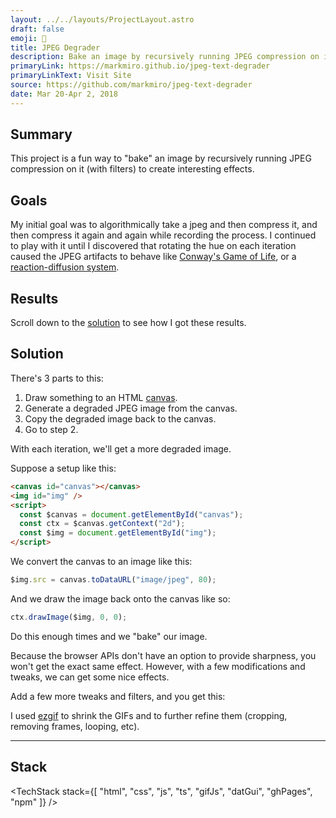 ```yaml
---
layout: ../../layouts/ProjectLayout.astro
draft: false
emoji: 🥖
title: JPEG Degrader
description: Bake an image by recursively running JPEG compression on it (with filters)
primaryLink: https://markmiro.github.io/jpeg-text-degrader
primaryLinkText: Visit Site
source: https://github.com/markmiro/jpeg-text-degrader
date: Mar 20-Apr 2, 2018
---
```



## Summary

This project is a fun way to "bake" an image by recursively running JPEG compression on it (with filters) to create interesting effects.

<S3Video src="projects/jpeg-degrader/vid.webm" />

## Goals

My initial goal was to algorithmically take a jpeg and then compress it, and then compress it again and again while recording the process. I continued to play with it until I discovered that rotating the hue on each iteration caused the JPEG artifacts to behave like [Conway's Game of Life](https://en.wikipedia.org/wiki/Conway%27s_Game_of_Life), or a [reaction-diffusion system](https://en.wikipedia.org/wiki/Reaction%E2%80%93diffusion_system).

## Results

Scroll down to the [solution](#solution) to see how I got these results.

<Images />

## Solution

There's 3 parts to this:

1. Draw something to an HTML [canvas](https://developer.mozilla.org/en-US/docs/Web/API/HTMLCanvasElement).
2. Generate a degraded JPEG image from the canvas.
3. Copy the degraded image back to the canvas.
4. Go to step 2.

With each iteration, we'll get a more degraded image.

Suppose a setup like this:

```html
<canvas id="canvas"></canvas>
<img id="img" />
<script>
  const $canvas = document.getElementById("canvas");
  const ctx = $canvas.getContext("2d");
  const $img = document.getElementById("img");
</script>
```

We convert the canvas to an image like this:

```js
$img.src = canvas.toDataURL("image/jpeg", 80);
```

And we draw the image back onto the canvas like so:

```js
ctx.drawImage($img, 0, 0);
```

Do this enough times and we "bake" our image.

<S3Image src="projects/jpeg-degrader/crush.jpeg" />

<S3Image src="projects/jpeg-degrader/crush-2.jpeg" />

Because the browser APIs don't have an option to provide sharpness, you won't get the exact same effect. However, with a few modifications and tweaks, we can get some nice effects.

Add a few more tweaks and filters, and you get this:

<S3Image src="projects/jpeg-degrader/results/ezgif-5-ca0acd317f.gif" />

I used [ezgif](https://ezgif.com/) to shrink the GIFs and to further refine them (cropping, removing frames, looping, etc).

---

## Stack

<TechStack
  stack={[
    "html",
    "css",
    "js",
    "ts",
    "gifJs",
    "datGui",
    "ghPages",
    "npm"
  ]}
/>
